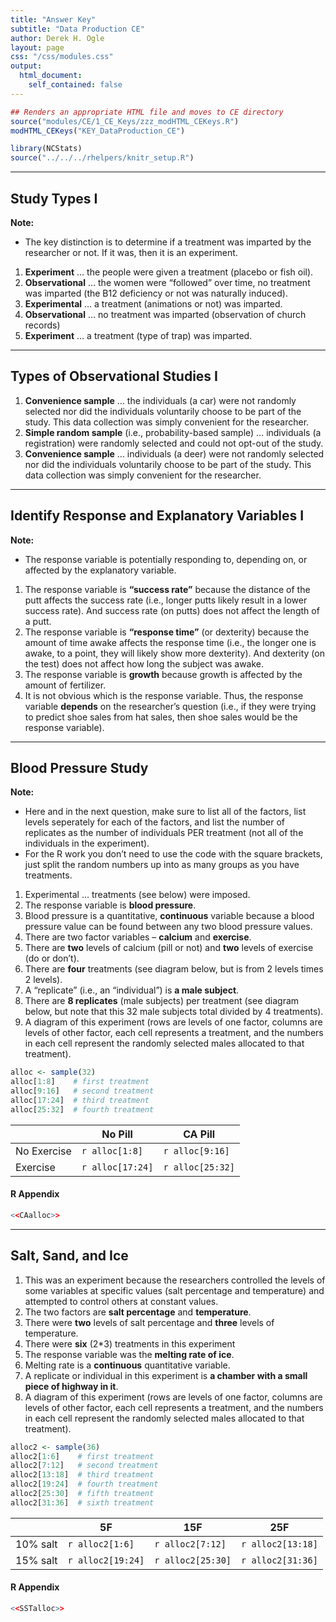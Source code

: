 ```yaml
---
title: "Answer Key"
subtitle: "Data Production CE"
author: Derek H. Ogle
layout: page
css: "/css/modules.css"
output:
  html_document:
    self_contained: false
---
```


```r
## Renders an appropriate HTML file and moves to CE directory
source("modules/CE/1_CE_Keys/zzz_modHTML_CEKeys.R")
modHTML_CEKeys("KEY_DataProduction_CE")
```

```r
library(NCStats)
source("../../../rhelpers/knitr_setup.R")
```

----

## Study Types I

<div class="alert alert-warning">
<strong>Note:</strong>
<ul>
<li>The key distinction is to determine if a treatment was imparted by the researcher or not. If it was, then it is an experiment.</li>
</ul>
</div>

1. **Experiment** ... the people were given a treatment (placebo or fish oil).
1. **Observational** ... the women were "followed" over time, no treatment was imparted (the B12 deficiency or not was naturally induced).
1. **Experimental** ... a treatment (animations or not) was imparted.
1. **Observational** ... no treatment was imparted (observation of church records)
1. **Experiment** ... a treatment (type of trap) was imparted.

----

## Types of Observational Studies I
1. **Convenience sample** ... the individuals (a car) were not randomly selected nor did the individuals voluntarily choose to be part of the study. This data collection was simply convenient for the researcher.
1. **Simple random sample** (i.e., probability-based sample) ... individuals (a registration) were randomly selected and could not opt-out of the study.
1. **Convenience sample** ... individuals (a deer) were not randomly selected nor did the individuals voluntarily choose to be part of the study. This data collection was simply convenient for the researcher.

----

## Identify Response and Explanatory Variables I
<div class="alert alert-warning">
<strong>Note:</strong>
<ul>
<li>The response variable is potentially responding to, depending on, or affected by the explanatory variable.</li>
</ul>
</div>

1. The response variable is **"success rate"** because the distance of the putt affects the success rate (i.e., longer putts likely result in a lower success rate). And success rate (on putts) does not affect the length of a putt.
1. The response variable is **"response time"** (or dexterity) because the amount of time awake affects the response time (i.e., the longer one is awake, to a point, they will likely show more dexterity). And dexterity (on the test) does not affect how long the subject was awake.
1. The response variable is **growth** because growth is affected by the amount of fertilizer.
1. It is not obvious which is the response variable. Thus, the response variable **depends** on the researcher's question (i.e., if they were trying to predict shoe sales from hat sales, then shoe sales would be the response variable).

----

## Blood Pressure Study

<div class="alert alert-warning">
<strong>Note:</strong>
<ul>
<li>Here and in the next question, make sure to list all of the factors, list levels seperately for each of the factors, and list the number of replicates as the number of individuals PER treatment (not all of the individuals in the experiment).</li>
<li>For the R work you don't need to use the code with the square brackets, just split the random numbers up into as many groups as you have treatments.</li>
</ul>
</div>

1. Experimental ... treatments (see below) were imposed.
1. The response variable is **blood pressure**.
1. Blood pressure is a quantitative, **continuous** variable because a blood pressure value can be found between any two blood pressure values.
1. There are two factor variables -- **calcium** and **exercise**.
1. There are **two** levels of calcium (pill or not) and **two** levels of exercise (do or don't).
1. There are **four** treatments (see diagram below, but is from 2 levels times 2 levels).
1. A "replicate" (i.e., an "individual") is **a male subject**.
1. There are **8 replicates** (male subjects) per treatment (see diagram below, but note that this 32 male subjects total divided by 4 treatments).
1. A diagram of this experiment (rows are levels of one factor, columns are levels of other factor, each cell represents a treatment, and the numbers in each cell represent the randomly selected males allocated to that treatment).
```r
alloc <- sample(32)
alloc[1:8]    # first treatment
alloc[9:16]   # second treatment
alloc[17:24]  # third treatment
alloc[25:32]  # fourth treatment
```

|             | No Pill | CA Pill |
|-------------|---------|---------|
| No Exercise | `r alloc[1:8]` | `r alloc[9:16]` |
| Exercise    | `r alloc[17:24]` | `r alloc[25:32]` |

#### R Appendix
```r
<<CAalloc>>
```

----

## Salt, Sand, and Ice
1. This was an experiment because the researchers controlled the levels of some variables at specific values (salt percentage and temperature) and attempted to control others at constant values.
1. The two factors are **salt percentage** and **temperature**.
1. There were **two** levels of salt percentage and **three** levels of temperature.
1. There were **six** (2*3) treatments in this experiment
1. The response variable was the **melting rate of ice**.
1. Melting rate is a **continuous** quantitative variable.
1. A replicate or individual in this experiment is **a chamber with a small piece of highway in it**.
1. A diagram of this experiment (rows are levels of one factor, columns are levels of other factor, each cell represents a treatment, and the numbers in each cell represent the randomly selected males allocated to that treatment).
```r
alloc2 <- sample(36)
alloc2[1:6]    # first treatment
alloc2[7:12]   # second treatment
alloc2[13:18]  # third treatment
alloc2[19:24]  # fourth treatment
alloc2[25:30]  # fifth treatment
alloc2[31:36]  # sixth treatment
```

|          | 5F      | 15F     | 25F     |
|----------|---------|---------|---------|
| 10% salt | `r alloc2[1:6]` | `r alloc2[7:12]` | `r alloc2[13:18]` |
| 15% salt | `r alloc2[19:24]` | `r alloc2[25:30]` | `r alloc2[31:36]` |

#### R Appendix
```r
<<SSTalloc>>
```
